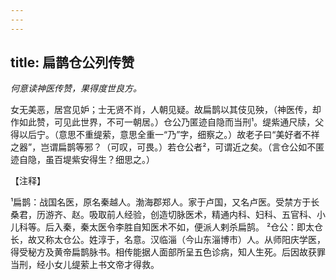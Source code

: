 ```yaml
---
---
---
```

title: 扁鹊仓公列传赞
---



*何意读神医传赞，果得度世良方。*

女无美恶，居宫见妒；士无贤不肖，人朝见疑。故扁鹊以其伎见殃，（神医传，却作如此赞，可见此世界，不可一朝居。）仓公乃匿迹自隐而当刑¹。缇紫通尺牍，父得以后宁。（意思不重缇萦，意思全重一“乃”字，细察之。）故老子曰“美好者不祥之器”，岂谓扁鹊等邪？（可叹，可畏。）若仓公者²，可谓近之矣。（言仓公如不匿迹自隐，虽百堤紫安得生？细思之。）

【注释】

¹扁鹊：战国名医，原名秦越人。渤海郡郑人。家于卢国，又名卢医。受禁方于长桑君，历游齐、赵。吸取前人经验，创造切脉医术，精通内科、妇科、五官科、小儿科等。后入秦，秦太医令李胜自知医术不如，便派人剌杀扁鹄。
²仓公：即太仓长，故又称太仓公。姓淳于，名意。汉临淄（今山东淄博市）人。从师阳庆学医，得受秘方及黄帝扁鹊脉书。相传能据人面部所呈五色诊病，知人生死。后因故获罪当刑，经小女儿缇萦上书文帝才得救。